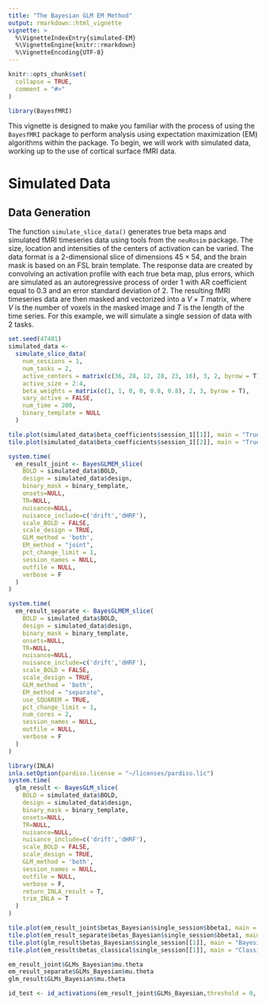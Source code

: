 ```yaml
---
title: "The Bayesian GLM EM Method"
output: rmarkdown::html_vignette
vignette: >
  %\VignetteIndexEntry{simulated-EM}
  %\VignetteEngine{knitr::rmarkdown}
  %\VignetteEncoding{UTF-8}
---
```


```r
knitr::opts_chunk$set(
  collapse = TRUE,
  comment = "#>"
)
```

```r
library(BayesfMRI)
```

This vignette is designed to make you familiar with the process of using the `BayesfMRI` package to perform analysis using expectation maximization (EM) algorithms within the package. To begin, we will work with simulated data, working up to the use of cortical surface fMRI data.

# Simulated Data 

## Data Generation

The function `simulate_slice_data()` generates true beta maps and simulated fMRI timeseries data using tools from the `neuRosim` package. The size, location and intensities of the centers of activation can be varied. The data format is a 2-dimensional slice of dimensions $45 \times 54$, and the brain mask is based on an FSL brain template. The response data are created by convolving an activation profile with each true beta map, plus errors, which are simulated as an autoregressive process of order 1 with AR coefficient equal to 0.3 and an error standard deviation of 2. The resulting fMRI timeseries data are then masked and vectorized into a $V \times T$ matrix, where $V$ is the number of voxels in the masked image and $T$ is the length of the time series.  For this example, we will simulate a single session of data with 2 tasks.

```r
set.seed(47401)
simulated_data <-
  simulate_slice_data(
    num_sessions = 1,
    num_tasks = 2,
    active_centers = matrix(c(36, 28, 12, 28, 23, 16), 3, 2, byrow = T),
    active_size = 2:4,
    beta_weights = matrix(c(1, 1, 0, 0, 0.8, 0.8), 2, 3, byrow = T),
    vary_active = FALSE,
    num_time = 200,
    binary_template = NULL
  )
```

```r
tile.plot(simulated_data$beta_coefficients$session_1[[1]], main = "True bbeta1", zlim = c(-1,1), col = ciftiTools::ROY_BIG_BL()$color)
tile.plot(simulated_data$beta_coefficients$session_1[[2]], main = "True bbeta2", zlim = c(-1,1), col = ciftiTools::ROY_BIG_BL()$color)
```


```r
system.time(
  em_result_joint <- BayesGLMEM_slice(
    BOLD = simulated_data$BOLD,
    design = simulated_data$design,
    binary_mask = binary_template,
    onsets=NULL,
    TR=NULL,
    nuisance=NULL,
    nuisance_include=c('drift','dHRF'),
    scale_BOLD = FALSE,
    scale_design = TRUE,
    GLM_method = 'both',
    EM_method = "joint",
    pct_change_limit = 1,
    session_names = NULL,
    outfile = NULL,
    verbose = F
  )
)
```

```r
system.time(
  em_result_separate <- BayesGLMEM_slice(
    BOLD = simulated_data$BOLD,
    design = simulated_data$design,
    binary_mask = binary_template,
    onsets=NULL,
    TR=NULL,
    nuisance=NULL,
    nuisance_include=c('drift','dHRF'),
    scale_BOLD = FALSE,
    scale_design = TRUE,
    GLM_method = 'both',
    EM_method = "separate",
    use_SQUAREM = TRUE,
    pct_change_limit = 1,
    num_cores = 2,
    session_names = NULL,
    outfile = NULL,
    verbose = F
  )
)
```

```r
library(INLA)
inla.setOption(pardiso.license = "~/licenses/pardiso.lic")
system.time(
  glm_result <- BayesGLM_slice(
    BOLD = simulated_data$BOLD,
    design = simulated_data$design,
    binary_mask = binary_template,
    onsets=NULL,
    TR=NULL,
    nuisance=NULL,
    nuisance_include=c('drift','dHRF'),
    scale_BOLD = FALSE,
    scale_design = TRUE,
    GLM_method = 'both',
    session_names = NULL,
    outfile = NULL,
    verbose = F,
    return_INLA_result = T,
    trim_INLA = T
  )
)
```


```r
tile.plot(em_result_joint$betas_Bayesian$single_session$bbeta1, main = "Bayesian EM bbeta1 (joint)", zlim = c(-1,1), col = ciftiTools::ROY_BIG_BL()$color)
tile.plot(em_result_separate$betas_Bayesian$single_session$bbeta1, main = "Bayesian EM bbeta1 (separate)", zlim = c(-1,1), col = ciftiTools::ROY_BIG_BL()$color)
tile.plot(glm_result$betas_Bayesian$single_session[[1]], main = "Bayesian GLM bbeta1", zlim = c(-1,1), col = ciftiTools::ROY_BIG_BL()$color)
tile.plot(em_result$betas_classical$single_session[[1]], main = "Classical bbeta1", zlim = c(-1,1), col = ciftiTools::ROY_BIG_BL()$color)
```

```r
em_result_joint$GLMs_Bayesian$mu.theta
em_result_separate$GLMs_Bayesian$mu.theta
glm_result$GLMs_Bayesian$mu.theta
```

```r
id_test <- id_activations(em_result_joint$GLMs_Bayesian,threshold = 0, alpha = 0.01, type = NULL)
```






